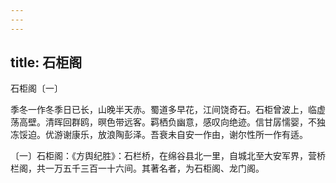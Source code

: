 ```yaml
---
---
---
```

title: 石柜阁
---



石柜阁〔一〕


季冬一作冬季日已长，山晚半天赤。蜀道多早花，江间饶奇石。石柜曾波上，临虚荡高壁。清晖回群鸥，暝色带远客。羁栖负幽意，感叹向绝迹。信甘孱懦婴，不独冻馁迫。优游谢康乐，放浪陶彭泽。吾衰未自安一作由，谢尔性所一作有适。

〔一〕石柜阁：《方舆纪胜》：石栏桥，在绵谷县北一里，自城北至大安军界，营桥栏阁，共一万五千三百一十六间。其著名者，为石柜阁、龙门阁。